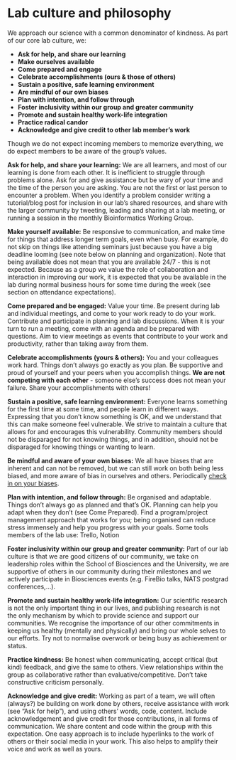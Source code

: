 # Lab culture and philosophy {#culture}

We approach our science with a common denominator of kindness. As part of our core lab culture, we:  

* __Ask for help, and share our learning__
* __Make ourselves available__
* __Come prepared and engage__ 
* __Celebrate accomplishments (ours & those of others)__
* __Sustain a positive, safe learning environment__
* __Are mindful of our own biases__
* __Plan with intention, and follow through__
* __Foster inclusivity within our group and greater community__
* __Promote and sustain healthy work-life integration__
* __Practice radical candor__
* __Acknowledge and give credit to other lab member’s work__ 

Though we do not expect incoming members to memorize everything, we do expect members to be aware of the group’s values.  

**Ask for help, and share your learning:** We are all learners, and most of our learning is done from each other. It is inefficient to struggle through problems alone. Ask for and give assistance but be wary of your time and the time of the person you are asking. You are not the first or last person to encounter a problem. When you identify a problem consider writing a tutorial/blog post for inclusion in our lab’s shared resources, and share with the larger community by tweeting, leading and sharing at a lab meeting, or running a session in the monthly Bioinformatics Working Group.  

**Make yourself available:** Be responsive to communication, and make time for things that address longer term goals, even when busy. For example, do not skip on things like attending seminars just because you have a big deadline looming (see note below on planning and organization). Note that being available does not mean that you are available 24/7 - this is not expected. Because as a group we value the role of collaboration and interaction in improving our work, it is expected that you be available in the lab during normal business hours for some time during the week (see section on attendance expectations).  

**Come prepared and be engaged:** Value your time. Be present during lab and individual meetings, and come to your work ready to do your work. Contribute and participate in planning and lab discussions. When it is your turn to run a meeting, come with an agenda and be prepared with questions. Aim to view meetings as events that contribute to your work and productivity, rather than taking away from them.  

**Celebrate accomplishments (yours & others):** You and your colleagues work hard. Things don’t always go exactly as you plan. Be supportive and proud of yourself and your peers when you accomplish things. **We are not competing with each other** - someone else’s success does not mean your failure. Share your accomplishments with others!  

**Sustain a positive, safe learning environment:** Everyone learns something for the first time at some time, and people learn in different ways. Expressing that you don’t know something is OK, and we understand that this can make someone feel vulnerable. We strive to maintain a culture that allows for and encourages this vulnerability. Community members should not be disparaged for not knowing things, and in addition, should not be disparaged for knowing things or wanting to learn.  

**Be mindful and aware of your own biases:** We all have biases that are inherent and can not be removed, but we can still work on both being less biased, and more aware of bias in ourselves and others. Periodically [check in on your biases](https://medium.com/better-humans/cognitive-bias-cheat-sheet-55a472476b18).  

**Plan with intention, and follow through:** Be organised and adaptable. Things don’t always go as planned and that’s OK. Planning can help you adapt when they don’t (see Come Prepared). Find a program/project management approach that works for you; being organised can reduce stress immensely and help you progress with your goals. Some tools members of the lab use: Trello, Notion  

**Foster inclusivity within our group and greater community:** Part of our lab culture is that we are good citizens of our community, we take on leadership roles within the School of Biosciences and the University, we are supportive of others in our community during their milestones and we actively participate in Biosciences events (e.g. FireBio talks, NATS postgrad conferences,...).  

**Promote and sustain healthy work-life integration:** Our scientific research is not the only important thing in our lives, and publishing research is not the only mechanism by which to provide science and support our communities. We recognise the importance of our other commitments in keeping us healthy (mentally and physically) and bring our whole selves to our efforts. Try not to normalise overwork or being busy as achievement or status.  

**Practice kindness:** Be honest when communicating, accept critical (but kind) feedback, and give the same to others. View relationships within the group as collaborative rather than evaluative/competitive. Don’t take constructive criticism personally.  

**Acknowledge and give credit:** Working as part of a team, we will often (always?) be building on work done by others, receive assistance with work (see “Ask for help”), and using others’ words, code, content. Include acknowledgement and give credit for those contributions, in all forms of communication. We share content and code within the group with this expectation. One easy approach is to include hyperlinks to the work of others or their social media in your work. This also helps to amplify their voice and work as well as yours.  

